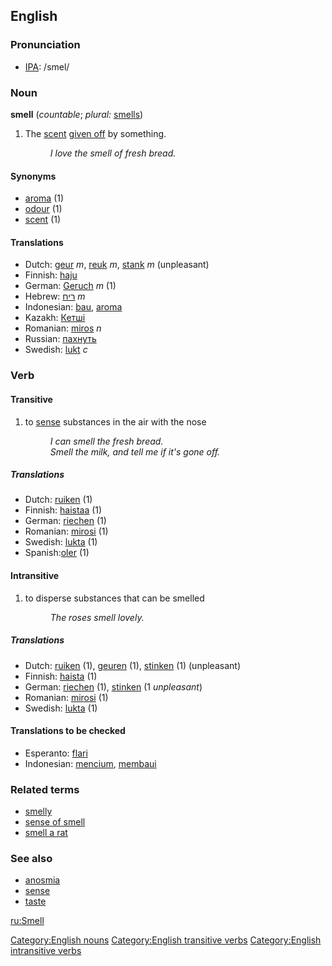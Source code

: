 ==English==
=== Pronunciation ===
*[[w:IPA|IPA]]: /smel/

=== Noun ===
[[Category:English nouns]]
'''smell''' (''countable''; ''plural:'' [[smells]])

#The [[scent]] [[give off|given off]] by something.
#:''I love the smell of fresh bread.''

====Synonyms====
*[[aroma]] (1)
*[[odour]] (1)
*[[scent]] (1)

==== Translations ====
*Dutch: [[geur]] ''m'', [[reuk]] ''m'', [[stank]] ''m'' (unpleasant)
*Finnish: [[haju]]
*German: [[Geruch]] ''m'' (1)
*Hebrew: [[ריח]] ''m''
*Indonesian: [[bau]], [[aroma]]
*Kazakh: [[Кетшi]]
*Romanian: [[miros]] ''n''
*Russian: [[пахнуть]]
*Swedish: [[lukt]] ''c''

=== Verb === 
{{en-infl-reg-consonant|smell||}}

{{en-infl-irreg|smell|smells|smelling|smelt|smelt}}
====Transitive====
[[Category:English transitive verbs]]
# to [[sense]] substances in the air with the nose  
#:''I can smell the fresh bread.''
#:''Smell the milk, and tell me if it's gone off.''

=====Translations=====
*Dutch: [[ruiken]] (1)
*Finnish: [[haistaa]] (1)
*German: [[riechen]] (1)
*Romanian: [[mirosi]] (1)
*Swedish: [[lukta]] (1)
*Spanish:[[oler]] (1)
====Intransitive====
[[Category:English intransitive verbs]]
# to disperse substances that can be smelled 
#:''The roses smell lovely.''

=====Translations=====
*Dutch: [[ruiken]] (1), [[geuren]] (1), [[stinken]] (1) (unpleasant)
*Finnish: [[haista]] (1)
*German: [[riechen]] (1), [[stinken]] (1 ''unpleasant'')
*Romanian: [[mirosi]] (1)
*Swedish: [[lukta]] (1)

====Translations to be checked====
*Esperanto: [[flari]]
*Indonesian: [[cium|mencium]], [[bau|membaui]]

===Related terms===
*[[smelly]]
*[[sense of smell]]
*[[smell a rat]]

===See also===
*[[anosmia]]
*[[sense]]
*[[taste]]

[[ru:Smell]]